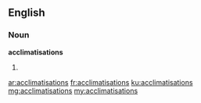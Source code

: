 ==English==

===Noun===
'''acclimatisations'''

# {{plural of|acclimatisation}}

[[ar:acclimatisations]]
[[fr:acclimatisations]]
[[ku:acclimatisations]]
[[mg:acclimatisations]]
[[my:acclimatisations]]